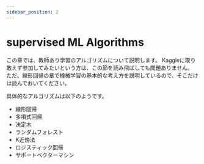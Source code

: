```yaml
---
sidebar_position: 2
---
```


# supervised ML Algorithms

この章では、教師あり学習のアルゴリズムについて説明します。
Kaggleに取り敢えず参加してみたいという方は、この節を読み飛ばしても問題ありません。
ただ、線形回帰の章で機械学習の基本的な考え方を説明しているので、そこだけは読んでおいてください。

具体的なアルゴリズムは以下のようです。

- 線形回帰
- 多項式回帰
- 決定木
- ランダムフォレスト
- K近傍法
- ロジスティック回帰
- サポートベクターマシン
